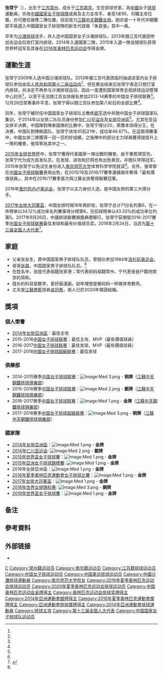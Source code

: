 {{Infobox 排球選手
|name           = 张常宁
|image          = File:女排联赛 中国女排 张常宁 (2).jpg
|imagesize      =
|caption        =
|fullname       =
|nickname       = 宝宝、张大宝、霹靂女神
|nationality    = {{PRC}}
|birth_date     = {{Birth date and age|1995|11|6}}
|birth_place    = {{CHN}}[[江苏省|江苏省]][[常州市|常州市]]
|death_date     =
|death_place    =
|hometown       = [[江苏|江苏]][[张家港市|张家港市]]
|height         = {{height|m=1.95}}
|weight         = {{weight|kg=80}}
|spike          = {{height|m=3.25}}
|block          = {{height|m=3.20}}
|college        = [[南京师范大学|南京师范大学]]
|years          = 2010<br>2010<br>2011<br>2011<br>2011<br>2011 - 2012
|teammates      = [[胡安娜|胡安娜]]<br>[[王凡_(1994年)|王凡]]<br>[[林玲玲|林玲玲]]<br>[[丁晶晶|丁晶晶]]<br>[[季琳君|季琳君]]<br>[[马园园|马园园]]
|tours (points) = 1(3)<br>8(69)<br>2(0)<br>1(0)<br>1(9)<br>7(201)
|resultyears    =
|location       =
|result         =
|position       = 主攻、接应二传
|currentnumber  = 2 (俱樂部), 9 (國家隊)
|currentclub    = {{flagicon|CHN}} [[江苏女排|江苏中天鋼鐵]]
|years1         = 2014 -
|team1          = {{flagicon|CHN}} [[江苏女排|江苏中天鋼鐵]]
|nationalyears  = 2014 -
|nationalteam   = {{flagicon|CHN}} [[中國國家女子排球隊|中國]]
|updated        = 
|medaltemplates =
{{MedalCountry | {{CHN}} }}
{{MedalSport | [[排球|排球]]}}
{{MedalCompetition|[[奥林匹克运动会|奥林匹克运动会]]}}
{{MedalGold| [[2016年夏季奥林匹克运动会|2016年里约热内卢]] |[[2016年夏季奧林匹克運動會女子排球比賽|團隊]]}}
{{MedalCompetition|[[女排大冠军杯赛|女排大冠军杯赛]]}}
{{MedalGold | [[2017年女排大冠军杯赛|2017年日本]] | }}
{{MedalCompetition|[[世界杯排球赛|世界杯排球赛]]}}
{{MedalGold | [[2015年世界盃女子排球賽|2015年日本]] | }}
{{MedalGold | [[2019年世界盃女子排球賽|2019年日本]] | }}
{{MedalCompetition|[[亚洲运动会|亚洲运动会]]}}
{{MedalSilver | [[2014年亚洲运动会|2014年仁川]] | [[2014年亞洲運動會排球比賽|團隊]] }}
{{MedalCompetition|[[亞洲盃排球錦標賽|亞洲盃排球錦標賽]]}}
{{MedalGold | [[2016年亞洲盃排球錦標賽|2016年越南]] | }}
{{MedalSport | 女子[[沙灘排球|沙灘排球]]}}
{{MedalCompetition|[[亞洲沙灘排球錦標賽|亞洲沙灘排球錦標賽]]}}
{{MedalSilver | [[2011年亞洲沙灘排球錦標賽|2011年海口]] | }}
}}

'''张常宁'''（{{bd|1995年|11月6日||}}），出生于[[江苏|江苏]][[常州|常州]]、成长于[[江苏|江苏]][[南京|南京]]，生在排球世家，為[[中國|中國]]女子[[排球|排球]]運動員，亦為[[中國國家女子排球隊|中國國家女子排球隊]]成員及主力主攻手，身高1米95，司職主攻位置，亦可擔任接應二傳位置。目前效力[[江蘇女排|江蘇中天鋼鐵女排]]。她亦是一十年代中期獲郎平挑選入中國國家女子排球隊的新生代球員「朱袁張」其中一員。

早年为[[沙滩排球|沙滩排球]]选手，并入选中国国家女子沙滩排球队，2013年随江苏代表团参加全运会后改打室内排球，2014年入選國家二隊，2015年入選一隊並随球队获得世界杯冠军及其後在[[2016年夏季奥林匹克运动会|2016年奥林匹克运动会]]夺得金牌。

== 運動生涯 ==
张常宁2009年入选中国沙滩排球队。2013年被江苏代表团临时抽调进室内女子排球队参加[[中华人民共和国第十二届运动会|中华人民共和国第十二届运动会]]<ref name="five"/>，但在赛会结束后张常宁表态只想打室内排球，并决定不再参与沙滩排球运动，因此一度遭到国家体育总局排球运动管理中心封杀<ref name="two"/>，以至于无法随江苏女排报名参加2013-14赛季的中国女子排球联赛<ref name="six"/>。12月26日禁赛事件平息，张常宁得以随江苏队参加第八轮后的全部比赛<ref name="seven"/>。

同年，张常宁被时任中国国家女子排球队主教练[[郎平|郎平]]选中并随中国女子排球国家队集训，于2014年以女排二队队员身份参加[[仁川亚运会|仁川亚运会]]及[[亞洲盃女子排球錦標賽|女排亞洲盃]]<ref name="three"/>{{efn|1=当时女排一队参加[[2014年世界女子排球錦標賽|2014年世界女子排球錦標賽]]，征战仁川亚运会的为女排二队<ref name="four"/>}}。尤其在亚运女排半决赛，中国隊對陣泰国隊的比赛中，张常宁得分20，荣膺本场得分王。在决赛，中国队對陣韩国队，张常宁进攻45扣21中，成功率46.67%。在這兩項賽事中，中國女排二隊獲得一冠一亞的好成績，之後陣中的部分主力球員獲得提拔升上一隊的機會，張常寧為其中之一。

[[2015年女排世界杯|2015年女排世界杯]]中，张常宁獲得代表國家一隊出戰的機會。由于惠若琪受伤，张常宁代为成为首发队员，在发球、进攻和拦网也有出色表现，并随队夺得冠军。2015年张常宁以免试生身份进入[[南京师范大学|南京师范大学]]体育科学学院就读<ref name="one"/>。另外，張常寧在[[中國女子排球聯賽|中國女子排球聯賽]]表現出色，在2015/16及2016/17賽季連續兩年奪得「最有價值球員」，其中在2016/17賽季首次與江蘇女排奪得聯賽冠軍。

2016年[[里约热内卢奥运会|里约热内卢奥运会]]，张常宁以主力身份入选，是中国女排的第三大得分手。

[[2017年女子世界大冠軍盃排球賽|2017年女排大冠軍盃]]，中国女排时隔16年再折桂，张常宁总计71分名列第6，在一传榜单以34.12%成功率名列賽事得分榜第6，在扣球榜单以43.33%的成功率位列第5。2017年9月26日，中國排球聯賽頒獎典禮舉行，张常宁获頒發2016-2017賽季[[中国女子排球联赛|中国女子排球联赛]]最佳发球和最有价值球员奖。2018年2月24日，当选为[[第十三届全国人大代表|第十三届全国人大代表]]<ref>{{Cite web|title=（受权发布）中华人民共和国第十三届全国人民代表大会代表名单-中新网|url=http://www.chinanews.com/gn/2018/02-25/8453959.shtml|accessdate=2021-02-13|work=中新网|archive-date=2018-02-27|archive-url=https://web.archive.org/web/20180227031724/http://www.chinanews.com/gn/2018/02-25/8453959.shtml|dead-url=no}}</ref>。

== 家庭 ==
*父亲张友生，原中国国家男子排球队队员，曾随队参加1984年[[洛杉矶奥运会|洛杉矶奥运会]]。
*哥哥[[張晨_(排球運動員)|张晨]]，中国国家男子排球队队员。<ref name="one"/>
*在姓名中，张姓代表祖籍张家港；常代表妈妈祖籍常州，宁代表爸爸户籍地南京的简称。
*擅长的科目是数学，爱好画漫画，幼年理想是像妈妈一样做体育教师。
*丈夫是[[江苏龙肯帝亚篮球俱乐部|江蘇男籃]]球員[[吳冠希|吳冠希]]{{Birth date and age|1994|9|29}}，兩人已於2020年領證結婚。

== 獎項 ==

===個人榮譽===
*[[2014年亞洲盃女子排球錦標賽|2014年女排亞洲盃]]：最佳主攻
*2015-2016[[中国女子排球联赛|中国女子排球联赛]]：最佳主攻、MVP（最有價值球員）
*2016-2017[[中国女子排球联赛|中国女子排球联赛]]：最佳发球、MVP（最有價值球員）
*2017-2018[[中國女子排球超級联赛|中國女子排球超級联赛]]：最佳发球

===俱樂部===
*2014-2015赛季[[中国女子排球联赛|中国女子排球联赛]]：[[Image:Med_3.png|Image:Med 3.png]] - '''铜牌'''（[[江苏女排|江蘇中天鋼鐵排球俱樂部]]）
*2015-2016赛季[[中国女子排球联赛|中国女子排球联赛]]：[[Image:Med_2.png|Image:Med 2.png]] - '''銀牌'''（[[江苏女排|江蘇中天鋼鐵排球俱樂部]]）
*2016-2017赛季[[中国女子排球联赛|中国女子排球联赛]]：[[Image:Med_1.png|Image:Med 1.png]] - '''金牌'''（[[江苏女排|江蘇中天鋼鐵排球俱樂部]]）
*2017-2018赛季[[中国女子排球超級联赛|中国女子排球超級联赛]]：[[Image:Med_3.png|Image:Med 3.png]] - '''铜牌'''（[[江苏女排|江蘇中天鋼鐵排球俱樂部]]）

===國家隊===
*[[2014年亞洲盃女子排球錦標賽|2014年女排亞洲盃]]：[[Image:Med_1.png|Image:Med 1.png]] - '''金牌'''
*[[2014年仁川亚运会|2014年仁川亚运会]]: [[Image:Med_2.png|Image:Med 2.png]] - '''銀牌'''
*[[2015年世界盃女子排球賽|2015年世界盃女子排球賽]]：[[Image:Med_1.png|Image:Med 1.png]] - '''金牌'''
*[[2015年亞洲女子排球錦標賽|2015年亞洲女子排球錦標賽]]: [[Image:Med_1.png|Image:Med 1.png]] - '''金牌'''
*2016年女排亞洲盃：[[Image:Med_1.png|Image:Med 1.png]] - '''金牌'''
*[[2016年夏季奧林匹克運動會女子排球比賽|2016年夏季奧林匹克運動會女子排球比賽]]：[[Image:Med_1.png|Image:Med 1.png]] - '''金牌'''
*[[2017年女子世界大冠軍盃排球賽|2017年女排大冠軍盃]]：[[Image:Med_1.png|Image:Med 1.png]] - '''金牌'''
*[[2018年世界女子排球錦標賽|2018年世界女排锦标赛]]:  [[Image:Med_3.png|Image:Med 3.png]] - '''銅牌'''
*[[2019年世界盃女子排球賽|2019年世界盃女子排球賽]]：[[Image:Med_1.png|Image:Med 1.png]] - '''金牌'''

== 备注 ==
{{notelist}}

== 參考資料 ==
{{Reflist|2|refs=
<ref name="one">{{cite news |language=zh-cn |url = http://sports.sohu.com/20150907/n420516299.shtml |title = 张常宁出生于排球世家 就读大学将“送课上门” |publisher = 现代快报 |date = 2015-09-07 |accessdate = 2015-02-09}}</ref>
<ref name="two">{{cite news |language=zh-cn |url = http://jiangsu.sina.com.cn/news/life/2013-11-22/080581147.html |title = 江苏体育局为一句承诺封杀女排天才张常宁 |publisher = 扬子晚报 |date = 2013-11-22 |accessdate = 2015-02-09}}</ref>
<ref name="three">{{cite news |language = zh-cn |url = http://sports.sohu.com/20140910/n404205276.shtml |title = 仁川亚运会中国代表团名单 共897名运动员参赛 |publisher = 搜狐体育 |date = 2014-09-10 |accessdate = 2015-02-09 |archive-date = 2020-06-29 |archive-url = https://web.archive.org/web/20200629155043/https://sports.sohu.com/20140910/n404205276.shtml |dead-url = no }}</ref>
<ref name="four">{{cite news |language=zh-cn |url = http://sports.sohu.com/20140918/n404425050.shtml |title = 中国女排确定亚运会名单 一队战世锦赛二队赴韩 |publisher = 搜狐体育 |date = 2014-09-18 |accessdate = 2015-02-09}}</ref>
<ref name="five">{{cite news |language=zh-cn |url = http://sports.qq.com/a/20131122/002294.htm |title = 女排天才张常宁疑遭封杀 江苏为承诺“自残” |publisher = 扬子晚报 |date = 2013-11-22 |accessdate = 2015-02-09}}</ref>
<ref name="six">{{cite news |language=zh-cn |url = http://sports.eastday.com/s/20131123/u1a7791881.html |title = 张常宁想回室内排球队 江苏省体育局拒绝其注册 |publisher = 海峡都市报 |date = 2013-11-23 |accessdate = 2015-02-09}}</ref>
<ref name="seven">{{cite news |language = zh-cn |url = http://sports.jschina.com.cn/system/2013/12/26/019759811.shtml |title = 江苏女排新秀"禁赛风波"平息 张常宁可打联赛 |publisher = 扬子晚报 |date = 2013-12-26 |accessdate = 2015-02-09 |deadurl = yes |archiveurl = https://web.archive.org/web/20160311111723/http://sports.jschina.com.cn/system/2013/12/26/019759811.shtml |archivedate = 2016年3月11日 |df =  }}</ref>
}}

== 外部链接 ==
* {{Sinaweibo|zhangchangning}}

{{2015年世界盃中國女子排球隊}}
{{2016年奥运会中国国家女子排球队}}
{{2018年世锦赛中国女子排球队}}
{{2019年世界杯中国女子排球队}}

{{DEFAULTSORT:Zhang Changning}}
[[Category:张姓|C]]
[[Category:常州籍运动员|Category:常州籍运动员]]
[[Category:南京籍运动员|Category:南京籍运动员]]
[[Category:江苏籍排球运动员|Category:江苏籍排球运动员]]
[[Category:中国女子排球运动员|Category:中国女子排球运动员]]
[[Category:中国奥运排球运动员|Category:中国奥运排球运动员]]
[[Category:中國沙灘排球運動員|Category:中國沙灘排球運動員]]
[[Category:南京师范大学校友|Category:南京师范大学校友]]
[[Category:2016年夏季奥林匹克运动会排球运动员|Category:2016年夏季奥林匹克运动会排球运动员]]
[[Category:2020年夏季奥林匹克运动会排球运动员|Category:2020年夏季奥林匹克运动会排球运动员]]
[[Category:中国奥林匹克运动会金牌得主|Category:中国奥林匹克运动会金牌得主]]
[[Category:奥林匹克运动会排球奖牌得主|Category:奥林匹克运动会排球奖牌得主]]
[[Category:2014年亞洲運動會銀牌得主|Category:2014年亞洲運動會銀牌得主]]
[[Category:2016年夏季奧林匹克運動會獎牌得主|Category:2016年夏季奧林匹克運動會獎牌得主]]
[[Category:亞洲運動會排球獎牌得主|Category:亞洲運動會排球獎牌得主]]
[[Category:2014年亞洲運動會排球運動員|Category:2014年亞洲運動會排球運動員]]
[[Category:排球主攻|Category:排球主攻]]
[[Category:第十三届全国人大代表|Category:第十三届全国人大代表]]
[[Category:中国国家女子排球队运动员|Category:中国国家女子排球队运动员]]